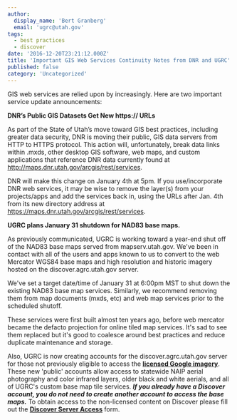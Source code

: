 ```yaml
---
author:
  display_name: 'Bert Granberg'
  email: 'ugrc@utah.gov'
tags:
  - best practices
  - discover
date: '2016-12-20T23:21:12.000Z'
title: 'Important GIS Web Services Continuity Notes from DNR and UGRC'
published: false
category: 'Uncategorized'
---
```



GIS web services are relied upon by increasingly. Here are two important service update announcements:

**DNR’s Public GIS Datasets Get New https:// URLs**

As part of the State of Utah’s move toward GIS best practices, including greater data security, DNR is moving their public, GIS data servers from HTTP to HTTPS protocol. This action will, unfortunately, break data links within .mxds, other desktop GIS software, web maps, and custom applications that reference DNR data currently found at http://maps.dnr.utah.gov/arcgis/rest/services.

DNR will make this change on January 4th at 5pm. If you use/incorporate DNR web services, it may be wise to remove the layer(s) from your projects/apps and add the services back in, using the URLs after Jan. 4th from its new directory address at https://maps.dnr.utah.gov/arcgis/rest/services.

**UGRC plans January 31 shutdown for NAD83 base maps.**

As previously communicated, UGRC is working toward a year-end shut off of the NAD83 base maps served from mapserv.utah.gov. We've been in contact with all of the users and apps known to us to convert to the web Mercator WGS84 base maps and high resolution and historic imagery hosted on the discover.agrc.utah.gov server.

We've set a target date/time of January 31 at 6:00pm MST to shut down the existing NAD83 base map services. Similarly, we recommend removing them from map documents (mxds, etc) and web map services prior to the scheduled shutoff.

These services were first built almost ten years ago, before web mercator became the defacto projection for online tiled map services. It's sad to see them replaced but it's good to coalesce around best practices and reduce duplicate maintenance and storage.

Also, UGRC is now creating accounts for the discover.agrc.utah.gov server for those not previously eligible to access the **[licensed Google imagery](/documentation/discover/licensed-imagery)**. These new 'public' accounts allow access to statewide NAIP aerial photography and color infrared layers, older black and white aerials, and all of UGRC's custom base map tile services. **_If you already have a Discover account, you do not need to create another account to access the base maps._** To obtain access to the non-licensed content on Discover please fill out the **[Discover Server Access](https://docs.google.com/a/utah.gov/forms/d/e/1FAIpQLScvASb37-R9WeFHNUsbIYEcVzQ_ceT__G4PZUaCx_xZxTuEpA/viewform)** form.

<Contacts subject={frontmatter.title} contactKey="change_manager" />
